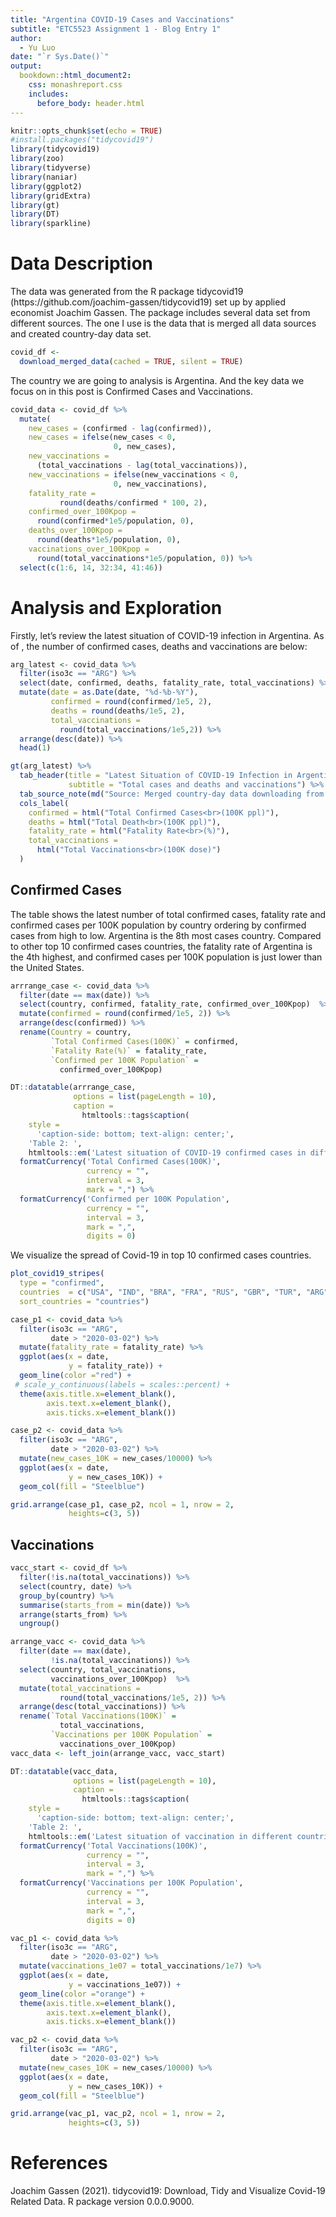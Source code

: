 ```yaml
---
title: "Argentina COVID-19 Cases and Vaccinations"
subtitle: "ETC5523 Assignment 1 - Blog Entry 1"
author:
  - Yu Luo
date: "`r Sys.Date()`"
output: 
  bookdown::html_document2:
    css: monashreport.css
    includes:
      before_body: header.html
---
```


```r
knitr::opts_chunk$set(echo = TRUE)
#install.packages("tidycovid19")
library(tidycovid19)
library(zoo)
library(tidyverse)
library(naniar)
library(ggplot2)
library(gridExtra)
library(gt)
library(DT)
library(sparkline)
```

# Data Description

The data was generated from the R package tidycovid19 (https://github.com/joachim-gassen/tidycovid19) set up by applied economist Joachim Gassen. The package includes several data set from different sources. The one I use is the data that is merged all data sources and created country-day data set.

```r
covid_df <- 
  download_merged_data(cached = TRUE, silent = TRUE)
```

The country we are going to analysis is Argentina. And the key data we focus on in this post is Confirmed Cases and Vaccinations.

```r
covid_data <- covid_df %>%
  mutate(
    new_cases = (confirmed - lag(confirmed)),
    new_cases = ifelse(new_cases < 0, 
                       0, new_cases),
    new_vaccinations = 
      (total_vaccinations - lag(total_vaccinations)),
    new_vaccinations = ifelse(new_vaccinations < 0, 
                       0, new_vaccinations),  
    fatality_rate = 
           round(deaths/confirmed * 100, 2),
    confirmed_over_100Kpop = 
      round(confirmed*1e5/population, 0),
    deaths_over_100Kpop = 
      round(deaths*1e5/population, 0),
    vaccinations_over_100Kpop =
      round(total_vaccinations*1e5/population, 0)) %>% 
  select(c(1:6, 14, 32:34, 41:46))
```

# Analysis and Exploration

Firstly, let's review the latest situation of COVID-19 infection in Argentina. As of , the number of confirmed cases, deaths and vaccinations are below:

```r
arg_latest <- covid_data %>% 
  filter(iso3c == "ARG") %>%
  select(date, confirmed, deaths, fatality_rate, total_vaccinations) %>% 
  mutate(date = as.Date(date, "%d-%b-%Y"),
         confirmed = round(confirmed/1e5, 2),
         deaths = round(deaths/1e5, 2),
         total_vaccinations = 
           round(total_vaccinations/1e5,2)) %>% 
  arrange(desc(date)) %>% 
  head(1) 

gt(arg_latest) %>% 
  tab_header(title = "Latest Situation of COVID-19 Infection in Argentina",
             subtitle = "Total cases and deaths and vaccinations") %>% 
  tab_source_note(md("Source: Merged country-day data downloading from R Package {tidycovid19}: https://github.com/joachim-gassen/tidycovid19")) %>% 
  cols_label(
    confirmed = html("Total Confirmed Cases<br>(100K ppl)"),
    deaths = html("Total Death<br>(100K ppl)"),
    fatality_rate = html("Fatality Rate<br>(%)"),
    total_vaccinations = 
      html("Total Vaccinations<br>(100K dose)")
  )
```

## Confirmed Cases

The table shows the latest number of total confirmed cases, fatality rate and confirmed cases per 100K population by country ordering by confirmed cases from high to low. Argentina is the 8th most cases country. Compared to other top 10 confirmed cases countries, the fatality rate of Argentina is the 4th highest, and confirmed cases per 100K population is just lower than the United States.

```r
arrrange_case <- covid_data %>%
  filter(date == max(date)) %>% 
  select(country, confirmed, fatality_rate, confirmed_over_100Kpop)  %>% 
  mutate(confirmed = round(confirmed/1e5, 2)) %>% 
  arrange(desc(confirmed)) %>%  
  rename(Country = country,
         `Total Confirmed Cases(100K)` = confirmed,
         `Fatality Rate(%)` = fatality_rate,
         `Confirmed per 100K Population` =
           confirmed_over_100Kpop) 

DT::datatable(arrrange_case, 
              options = list(pageLength = 10),
              caption = 
                htmltools::tags$caption(
    style = 
      'caption-side: bottom; text-align: center;',
    'Table 2: ', 
    htmltools::em('Latest situation of COVID-19 confirmed cases in different countries'))) %>%
  formatCurrency('Total Confirmed Cases(100K)',
                 currency = "", 
                 interval = 3, 
                 mark = ",") %>% 
  formatCurrency('Confirmed per 100K Population',
                 currency = "", 
                 interval = 3, 
                 mark = ",",
                 digits = 0)

```

We visualize the spread of Covid-19 in top 10 confirmed cases countries.

```r
plot_covid19_stripes(
  type = "confirmed", 
  countries  = c("USA", "IND", "BRA", "FRA", "RUS", "GBR", "TUR", "ARG", "COL", "IRN"),
  sort_countries = "countries")
```

```r
case_p1 <- covid_data %>% 
  filter(iso3c == "ARG",
         date > "2020-03-02") %>%
  mutate(fatality_rate = fatality_rate) %>% 
  ggplot(aes(x = date,
             y = fatality_rate)) +
  geom_line(color ="red") +
 # scale_y_continuous(labels = scales::percent) +
  theme(axis.title.x=element_blank(),
        axis.text.x=element_blank(),
        axis.ticks.x=element_blank()) 

case_p2 <- covid_data %>%
  filter(iso3c == "ARG",
         date > "2020-03-02") %>% 
  mutate(new_cases_10K = new_cases/10000) %>% 
  ggplot(aes(x = date,
             y = new_cases_10K)) +
  geom_col(fill = "Steelblue")  

grid.arrange(case_p1, case_p2, ncol = 1, nrow = 2,
             heights=c(3, 5))

```

## Vaccinations

```r
vacc_start <- covid_df %>% 
  filter(!is.na(total_vaccinations)) %>%
  select(country, date) %>% 
  group_by(country) %>% 
  summarise(starts_from = min(date)) %>% 
  arrange(starts_from) %>% 
  ungroup()

arrange_vacc <- covid_data %>%
  filter(date == max(date),
         !is.na(total_vaccinations)) %>% 
  select(country, total_vaccinations, 
         vaccinations_over_100Kpop)  %>% 
  mutate(total_vaccinations = 
           round(total_vaccinations/1e5, 2)) %>% 
  arrange(desc(total_vaccinations)) %>%  
  rename(`Total Vaccinations(100K)` = 
           total_vaccinations,
         `Vaccinations per 100K Population` =
           vaccinations_over_100Kpop) 
vacc_data <- left_join(arrange_vacc, vacc_start) 
```

```r
DT::datatable(vacc_data, 
              options = list(pageLength = 10),
              caption = 
                htmltools::tags$caption(
    style = 
      'caption-side: bottom; text-align: center;',
    'Table 2: ', 
    htmltools::em('Latest situation of vaccination in different countries'))) %>%
  formatCurrency('Total Vaccinations(100K)',
                 currency = "", 
                 interval = 3, 
                 mark = ",") %>% 
  formatCurrency('Vaccinations per 100K Population',
                 currency = "", 
                 interval = 3, 
                 mark = ",",
                 digits = 0)
```

```r
vac_p1 <- covid_data %>% 
  filter(iso3c == "ARG",
         date > "2020-03-02") %>%
  mutate(vaccinations_1e07 = total_vaccinations/1e7) %>%
  ggplot(aes(x = date,
             y = vaccinations_1e07)) +
  geom_line(color ="orange") +
  theme(axis.title.x=element_blank(),
        axis.text.x=element_blank(),
        axis.ticks.x=element_blank()) 

vac_p2 <- covid_data %>%
  filter(iso3c == "ARG",
         date > "2020-03-02") %>%
  mutate(new_cases_10K = new_cases/10000) %>%
  ggplot(aes(x = date,
             y = new_cases_10K)) +
  geom_col(fill = "Steelblue") 

grid.arrange(vac_p1, vac_p2, ncol = 1, nrow = 2,
             heights=c(3, 5))
```

# References

Joachim Gassen (2021). tidycovid19: Download, Tidy and Visualize Covid-19 Related Data. R package version 0.0.0.9000.
